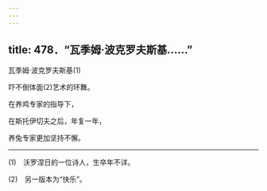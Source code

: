 ```yaml
---
---
---
```

title: 478．“瓦季姆·波克罗夫斯基……”
---




瓦季姆·波克罗夫斯基(1)

吓不倒体面(2)艺术的环舞。

在养鸡专家的指导下，

在斯托伊切夫之后，年复一年，

养兔专家更加坚持不懈。



* * *



(1)　沃罗涅日的一位诗人，生卒年不详。

(2)　另一版本为“快乐”。